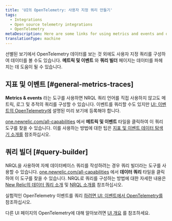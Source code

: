 ```yaml
---
title: 'UI의 OpenTelemetry: 사용자 지정 쿼리 만들기'
tags:
  - Integrations
  - Open source telemetry integrations
  - OpenTelemetry
metaDescription: Here are some links for using metrics and events and query builder to view your OpenTelemetry data.
translationType: machine
---
```



선별된 보기에서 OpenTelemetry 데이터를 보는 것 외에도 사용자 지정 쿼리를 구성하여 데이터를 볼 수도 있습니다. **메트릭 및 이벤트** 와 **쿼리 빌더** 페이지는 데이터를 파헤치는 데 도움이 될 수 있습니다.

## 지표 및 이벤트 [#general-metrics-traces]

**Metrics & events** 라는 도구를 사용하면 NRQL 쿼리 언어를 직접 사용하지 않고도 메트릭, 로그 및 추적의 쿼리를 구성할 수 있습니다. 이벤트를 쿼리할 수도 있지만 [UI: 이벤트의 OpenTelemetry에](/docs/more-integrations/open-source-telemetry-integrations/opentelemetry/view-your-data/opentelemetry-events) 설명된 미리 보기에 등록해야 합니다.

[one.newrelic.com/all-capabilities](https://one.newrelic.com/all-capabilities) 에서 **메트릭 및 이벤트** 타일을 클릭하여 이 쿼리 도구를 찾을 수 있습니다. 이를 사용하는 방법에 대한 팁은 [지표 및 이벤트 데이터 탐색기 소개를](/docs/query-your-data/explore-query-data/data-explorer/introduction-data-explorer) 참조하십시오.

## 쿼리 빌더 [#query-builder]

NRQL을 사용하여 자체 데이터베이스 쿼리를 작성하려는 경우 쿼리 빌더라는 도구를 사용할 수 있습니다. [one.newrelic.com/all-capabilities](https://one.newrelic.com/all-capabilities) 에서 **데이터 쿼리** 타일을 클릭하여 이 도구를 찾을 수 있습니다. NRQL로 쿼리를 구성하는 방법에 대한 자세한 내용은 [New Relic의 데이터 쿼리 소개](/docs/query-your-data/explore-query-data/explore-data/introduction-querying-new-relic-data) 및 [NRQL 소개를](/docs/query-your-data/nrql-new-relic-query-language/get-started/introduction-nrql-new-relics-query-language) 참조하십시오.

실험적인 OpenTelemetry 이벤트를 쿼리 [하려면 UI: 이벤트에서 OpenTelemetry를](/docs/more-integrations/open-source-telemetry-integrations/opentelemetry/view-your-data/opentelemetry-events) 참조하십시오.

다른 UI 페이지의 OpenTelemetry에 대해 알아보려면 [UI 개요](/docs/more-integrations/open-source-telemetry-integrations/opentelemetry/view-your-data/opentelemetry-view-your-data) 를 참조하세요.